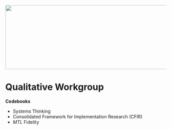 <img src = "https://github.com/lzim/teampsd/blob/teampsd_style/teampsd_logo/team_psd_logo_sm.png"
     height = "200" width = "600">  

# Qualitative Workgroup

**Codebooks**

  + Systems Thinking
  + Consolidated Framework for Implementation Research (CFIR)
  + *MTL* Fidelity
